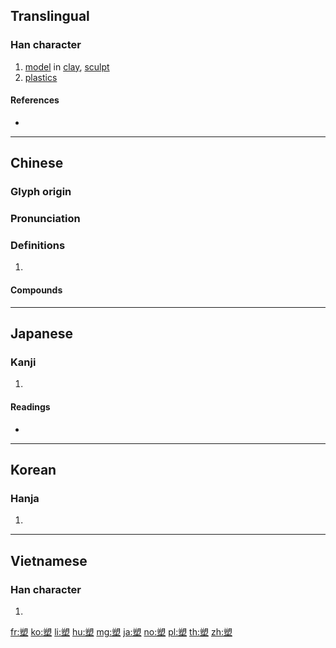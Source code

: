 {{character info/new}}
==Translingual==

===Han character===
{{Han char|rn=32|rad=土|as=10|sn=13|four=87104|canj=TBG|ids=⿱朔土}}

# [[model]] in [[clay]], [[sculpt]]
# [[plastics]]

====References====
* {{Han ref|kx=0235.100|dkj=05328|dj=0473.030|hdz=10474.040|uh=5851|ud=22609|bh=B6EC|bd=46828}}

----

==Chinese==
{{zh-forms}}

===Glyph origin===
{{Han etym}}

===Pronunciation===
{{zh-pron
|m=sù
|c=sou3,sok3
|h=pfs=sok/chok
|mn=sok/sò͘
|mn_note=sok - vernacular (俗)
|mn-t=suag4/sog4/su3
|mn-t_note=sog4 - Chaozhou
|mc=y
|oc=y
|ma=
|cat=v,n
}}

===Definitions===
{{zh-hanzi}}

# {{rfdef|lang=zh}}

====Compounds====
{{zh-der|塑料|塑膠|可塑性|塑膠玻璃|塑性加工|塑身|塑膠袋|塑性|塑鋼|塑膠工業|影塑|彩塑|工程塑膠|塑造|壁塑|塑膠布|夾彩塑|塑膠貨幣|塑膠花|塑像|塑膠炸彈|注塑|泥塑|敷彩泥塑|氟碳塑膠|木雕泥塑|皮塑|泡沫塑膠|捻塑|模塑成形|氟塑料|泥塑木雕|捏塑|陶塑|麵塑|非塑性|雕塑|雕塑家}}

----

==Japanese==

===Kanji===
{{ja-kanji|grade=c|rs=土10}}

# {{defn|lang=ja|sort=土10}}

====Readings====
* {{ja-readings|goon=[[す]] (su)|kanon=[[そ]] (so)|kun=[[でく]] (deku)}}

----

==Korean==

===Hanja===
{{ko-hanja|hangeul=소|rv=so|mr=so}}

# {{defn|lang=ko|sort=土10}}

----

==Vietnamese==

===Han character===
{{vi-hantu|tố|rs=土10}}

# {{defn|lang=vi|sort=土10}}

[[fr:塑]]
[[ko:塑]]
[[li:塑]]
[[hu:塑]]
[[mg:塑]]
[[ja:塑]]
[[no:塑]]
[[pl:塑]]
[[th:塑]]
[[zh:塑]]